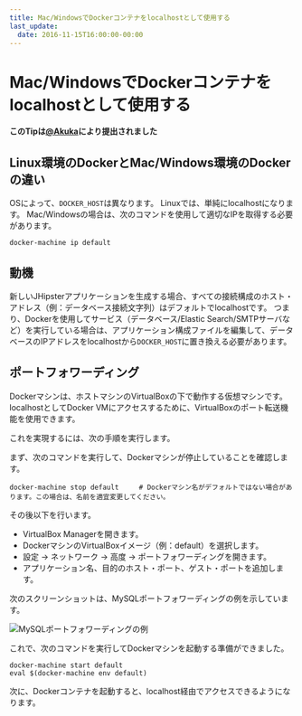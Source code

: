```yaml
---
title: Mac/WindowsでDockerコンテナをlocalhostとして使用する
last_update:
  date: 2016-11-15T16:00:00-00:00
---
```


# Mac/WindowsでDockerコンテナをlocalhostとして使用する

__このTipは[@Akuka](https://github.com/Akuka)により提出されました__

## Linux環境のDockerとMac/Windows環境のDockerの違い

OSによって、<code>DOCKER_HOST</code>は異なります。
Linuxでは、単純にlocalhostになります。
Mac/Windowsの場合は、次のコマンドを使用して適切なIPを取得する必要があります。

```shell
docker-machine ip default
```

## 動機

新しいJHipsterアプリケーションを生成する場合、すべての接続構成のホスト・アドレス（例：データベース接続文字列）はデフォルトでlocalhostです。
つまり、Dockerを使用してサービス（データベース/Elastic Search/SMTPサーバなど）を実行している場合は、アプリケーション構成ファイルを編集して、データベースのIPアドレスをlocalhostから<code>DOCKER_HOST</code>に置き換える必要があります。

## ポートフォワーディング

Dockerマシンは、ホストマシンのVirtualBoxの下で動作する仮想マシンです。
localhostとしてDocker VMにアクセスするために、VirtualBoxのポート転送機能を使用できます。

これを実現するには、次の手順を実行します。


まず、次のコマンドを実行して、Dockerマシンが停止していることを確認します。

```
docker-machine stop default     # Dockerマシン名がデフォルトではない場合があります。この場合は、名前を適宜変更してください。
```

その後以下を行います。

* VirtualBox Managerを開きます。
* DockerマシンのVirtualBoxイメージ（例：default）を選択します。
* 設定 → ネットワーク → 高度 → ポートフォワーディングを開きます。
* アプリケーション名、目的のホスト・ポート、ゲスト・ポートを追加します。

次のスクリーンショットは、MySQLポートフォワーディングの例を示しています。

![MySQLポートフォワーディングの例](/images/020_tip_using_docker_containers_as_localhost_on_mac_and_windows_01.png)


これで、次のコマンドを実行してDockerマシンを起動する準備ができました。

```shell
docker-machine start default
eval $(docker-machine env default)
```

次に、Dockerコンテナを起動すると、localhost経由でアクセスできるようになります。
